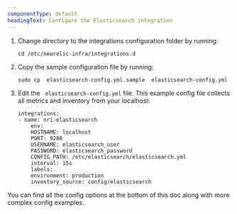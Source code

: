 ```yaml
---
componentType: default
headingText: Configure the Elasticsearch integration
---
```


1. Change directory to the integrations configuration folder by running:

    ```shell
    cd /etc/newrelic-infra/integrations.d
    ```

2. Copy the sample configuration file by running:

    ```shell
    sudo cp  elasticsearch-config.yml.sample  elasticsearch-config.yml
    ```

3. Edit the ` elasticsearch-config.yml` file. This example config file collects all metrics and inventory from your localhost:

    ```
    integrations:
    - name: nri-elasticsearch
        env:
        HOSTNAME: localhost
        PORT: 9200
        USERNAME: elasticsearch_user
        PASSWORD: elasticsearch_password
        CONFIG_PATH: /etc/elasticsearch/elasticsearch.yml
        interval: 15s
        labels:
        environment: production
        inventory_source: config/elasticsearch
    ```

You can find all the config options at the bottom of this doc along with more complex config examples.
